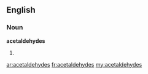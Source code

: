 ==English==

===Noun===
'''acetaldehydes'''

# {{plural of|[[acetaldehyde]]}}

[[ar:acetaldehydes]]
[[fr:acetaldehydes]]
[[my:acetaldehydes]]